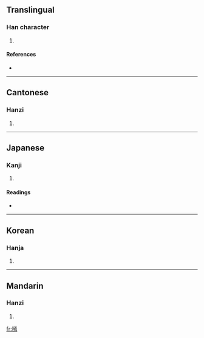 ==Translingual==

===Han character===
{{Han char|rn=30|rad=口|as=11|sn=14|four=6102<sub>7</sub>|canj=口一卜火 (RMYF)}}

# {{defn|Han}}

====References====
* {{Han ref|kx=0206.060|dkj=04202|dj=0429.040|hdz=10672.100|uh=5615|ud=22037|bh=E148|bd=57672}}

----

==Cantonese==

===Hanzi===
{{yue-hanzi|jyut=|y=hin1}}

# {{defn|Cantonese}}

----

==Japanese==

===Kanji===
{{ja-kanji|grade=|rs=口11}}

# {{defn|Japanese}}

====Readings====
* {{ja-readings|on=[[けん]] (ken), [[えん]] (en)|kun=[[たのしむ]] (tanoshimu)}}

----

==Korean==

===Hanja===
{{ko-hanja|hangeul=언|rv=eon|mr=ŏn}}

# {{defn|Korean}}

----

==Mandarin==

===Hanzi===
{{cmn-hanzi|pin=[[dāi]] ([[dai1]]), [[dē]] ([[de1]]), [[xiān]] ([[xian1]])|wg=tai<sup>1</sup>, te<sup>1</sup>, hsien<sup>1</sup>}}

# {{defn|Mandarin}}

[[fr:嘕]]